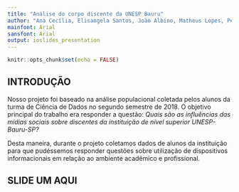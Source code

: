 ```yaml
---
title: "Análise do corpo discente da UNESP Bauru"
author: "Ana Cecília, Elisangela Santos, João Albino, Matheus Lopes, Pedro Silva e Vinícius Camargo"
mainfont: Arial
sansfont: Arial
output: ioslides_presentation
---
```


```r
knitr::opts_chunk$set(echo = FALSE)
```

## INTRODUÇÃO
Nosso projeto foi baseado na análise populacional coletada pelos alunos da turma de Ciência de Dados no segundo semestre de 2018. O objetivo principal do trabalho era responder a questão: *Quais são as influências das mídias sociais sobre discentes da instituição de nível superior UNESP-Bauru-SP?*

Desta maneira, durante o projeto coletamos dados de alunos da instituição para que pudéssemos responder questões sobre utilização de dispositivos informacionais em relação ao ambiente acadêmico e profissional.

## SLIDE UM AQUI

